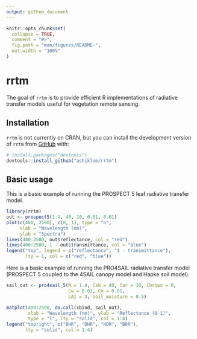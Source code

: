 ```yaml
---
output: github_document
---
```


<!-- README.md is generated from README.Rmd. Please edit that file -->

```r
knitr::opts_chunk$set(
  collapse = TRUE,
  comment = "#>",
  fig.path = "man/figures/README-",
  out.width = "100%"
)
```
# rrtm

<!-- badges: start -->
<!-- badges: end -->

The goal of `rrtm` is to provide efficient R implementations of radiative transfer models useful for vegetation remote sensing.

## Installation

`rrtm` is not currently on CRAN, but
you can install the development version of `rrtm` from [GitHub](https://github.com/) with:

``` r
# install.packages("devtools")
devtools::install_github("ashiklom/rrtm")
```

## Basic usage

This is a basic example of running the PROSPECT 5 leaf radiative transfer model.

```r
library(rrtm)
out <- prospect5(1.4, 40, 10, 0.01, 0.01)
plot(c(400, 2500), c(0, 1), type = "n",
     xlab = "Wavelength (nm)",
     ylab = "Spectra")
lines(400:2500, out$reflectance, col = "red")
lines(400:2500, 1 - out$transmittance, col = "blue")
legend("top", legend = c("reflectance", "1 - transmittance"),
       lty = 1, col = c("red", "blue"))
```

Here is a basic example of running the PRO4SAIL radiative transfer model (PROSPECT 5 coupled to the 4SAIL canopy model and Hapke soil model).

```r
sail_out <- pro4sail_5(N = 1.4, Cab = 40, Car = 10, Cbrown = 0,
                       Cw = 0.01, Cm = 0.01,
                       LAI = 3, soil_moisture = 0.5)

matplot(400:2500, do.call(cbind, sail_out),
        xlab = "Wavelength (nm)", ylab = "Reflectance (0-1)",
        type = "l", lty = "solid", col = 1:4)
legend("topright", c("BHR", "DHR", "HDR", "BDR"),
       lty = "solid", col = 1:4)
```
